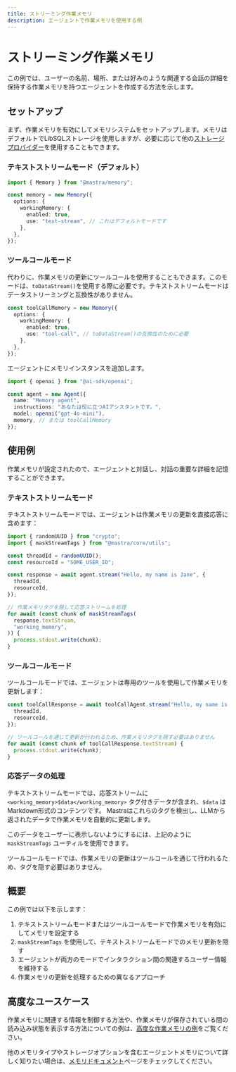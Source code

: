 ```yaml
---
title: ストリーミング作業メモリ
description: エージェントで作業メモリを使用する例
---
```


# ストリーミング作業メモリ

この例では、ユーザーの名前、場所、または好みのような関連する会話の詳細を保持する作業メモリを持つエージェントを作成する方法を示します。

## セットアップ

まず、作業メモリを有効にしてメモリシステムをセットアップします。メモリはデフォルトでLibSQLストレージを使用しますが、必要に応じて他の[ストレージプロバイダー](/docs/agents/agent-memory#storage-options)を使用することもできます。

### テキストストリームモード（デフォルト）

```typescript
import { Memory } from "@mastra/memory";

const memory = new Memory({
  options: {
    workingMemory: {
      enabled: true,
      use: "text-stream", // これはデフォルトモードです
    },
  },
});
```

### ツールコールモード

代わりに、作業メモリの更新にツールコールを使用することもできます。このモードは、`toDataStream()`を使用する際に必要です。テキストストリームモードはデータストリーミングと互換性がありません。

```typescript
const toolCallMemory = new Memory({
  options: {
    workingMemory: {
      enabled: true,
      use: "tool-call", // toDataStream()の互換性のために必要
    },
  },
});
```

エージェントにメモリインスタンスを追加します。

```typescript
import { openai } from "@ai-sdk/openai";

const agent = new Agent({
  name: "Memory agent",
  instructions: "あなたは役に立つAIアシスタントです。",
  model: openai("gpt-4o-mini"),
  memory, // または toolCallMemory
});
```

## 使用例

作業メモリが設定されたので、エージェントと対話し、対話の重要な詳細を記憶することができます。

### テキストストリームモード

テキストストリームモードでは、エージェントは作業メモリの更新を直接応答に含めます：

```typescript
import { randomUUID } from "crypto";
import { maskStreamTags } from "@mastra/core/utils";

const threadId = randomUUID();
const resourceId = "SOME_USER_ID";

const response = await agent.stream("Hello, my name is Jane", {
  threadId,
  resourceId,
});

// 作業メモリタグを隠して応答ストリームを処理
for await (const chunk of maskStreamTags(
  response.textStream,
  "working_memory",
)) {
  process.stdout.write(chunk);
}
```

### ツールコールモード

ツールコールモードでは、エージェントは専用のツールを使用して作業メモリを更新します：

```typescript
const toolCallResponse = await toolCallAgent.stream("Hello, my name is Jane", {
  threadId,
  resourceId,
});

// ツールコールを通じて更新が行われるため、作業メモリタグを隠す必要はありません
for await (const chunk of toolCallResponse.textStream) {
  process.stdout.write(chunk);
}
```

### 応答データの処理

テキストストリームモードでは、応答ストリームに `<working_memory>$data</working_memory>` タグ付きデータが含まれ、`$data` はMarkdown形式のコンテンツです。
Mastraはこれらのタグを検出し、LLMから返されたデータで作業メモリを自動的に更新します。

このデータをユーザーに表示しないようにするには、上記のように `maskStreamTags` ユーティルを使用できます。

ツールコールモードでは、作業メモリの更新はツールコールを通じて行われるため、タグを隠す必要はありません。

## 概要

この例では以下を示します：

1. テキストストリームモードまたはツールコールモードで作業メモリを有効にしてメモリを設定する
2. `maskStreamTags` を使用して、テキストストリームモードでのメモリ更新を隠す
3. エージェントが両方のモードでインタラクション間の関連するユーザー情報を維持する
4. 作業メモリの更新を処理するための異なるアプローチ

## 高度なユースケース

作業メモリに関連する情報を制御する方法や、作業メモリが保存されている間の読み込み状態を表示する方法についての例は、[高度な作業メモリの例](/examples/memory/streaming-working-memory-advanced)をご覧ください。

他のメモリタイプやストレージオプションを含むエージェントメモリについて詳しく知りたい場合は、[メモリドキュメント](/docs/agents/agent-memory)ページをチェックしてください。
